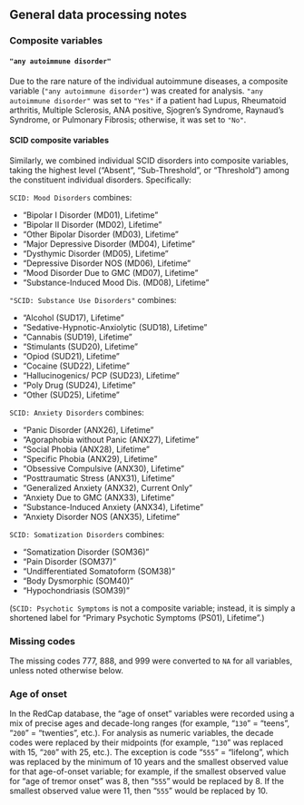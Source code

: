 
## General data processing notes {.appendix}

### Composite variables {#sec-composites .appendix}

#### `"any autoimmune disorder"` {.appendix}

Due to the rare nature of the individual autoimmune diseases, a composite 
variable (`"any autoimmune disorder"`) was created for analysis. 
`"any autoimmune disorder"` was set to `"Yes"` if a patient had Lupus, Rheumatoid arthritis, 
Multiple Sclerosis, ANA positive, Sjogren's Syndrome, Raynaud's Syndrome, 
or Pulmonary Fibrosis; otherwise, it was set to `"No"`.

#### SCID composite variables

Similarly, we combined individual SCID disorders into composite variables,
taking the highest level ("Absent", "Sub-Threshold", or "Threshold") 
among the constituent individual disorders.
Specifically:

`SCID: Mood Disorders` combines:

- "Bipolar I Disorder (MD01), Lifetime"         
- "Bipolar II Disorder (MD02), Lifetime"        
- "Other Bipolar Disorder (MD03), Lifetime"     
- "Major Depressive Disorder (MD04), Lifetime"  
- "Dysthymic Disorder (MD05), Lifetime"
- "Depressive Disorder NOS (MD06), Lifetime"  
- "Mood Disorder Due to GMC (MD07), Lifetime"   
- "Substance-Induced Mood Dis. (MD08), Lifetime"

`"SCID: Substance Use Disorders"` combines:

- "Alcohol (SUD17), Lifetime"                     
- "Sedative-Hypnotic-Anxiolytic (SUD18), Lifetime"
- "Cannabis (SUD19), Lifetime"                    
- "Stimulants (SUD20), Lifetime"                  
- "Opiod (SUD21), Lifetime"                       
- "Cocaine (SUD22), Lifetime"                     
- "Hallucinogenics/ PCP (SUD23), Lifetime"        
- "Poly Drug (SUD24), Lifetime"                   
- "Other (SUD25), Lifetime"   

`SCID: Anxiety Disorders` combines:

- "Panic Disorder (ANX26), Lifetime"           
- "Agoraphobia without Panic (ANX27), Lifetime"
- "Social Phobia (ANX28), Lifetime"            
- "Specific Phobia (ANX29), Lifetime"          
- "Obsessive Compulsive (ANX30), Lifetime"     
- "Posttraumatic Stress (ANX31), Lifetime"     
- "Generalized Anxiety (ANX32), Current Only"  
- "Anxiety Due to GMC (ANX33), Lifetime"       
- "Substance-Induced Anxiety (ANX34), Lifetime"
- "Anxiety Disorder NOS (ANX35), Lifetime"  

`SCID: Somatization Disorders` combines:

- "Somatization Disorder (SOM36)"      
- "Pain Disorder (SOM37)"              
- "Undifferentiated Somatoform (SOM38)"
- "Body Dysmorphic (SOM40)"            
- "Hypochondriasis (SOM39)" 

(`SCID: Psychotic Symptoms` is not a composite variable; instead, it is simply a shortened label for "Primary Psychotic Symptoms (PS01), Lifetime".)

<!-- "any autoimmune disorder" includes: -->
<!--     -   "Lupus", -->
<!--     -   "Rheumatoid arthritis", -->
<!--     -   "Multiple Sclerosis: Workup", -->
<!--     -   "ANA positive", -->
<!--     -   "Sjogrens Syndrome", -->
<!--     -   "Raynauds Syndrome", -->
<!--     -   "Pulmonary Fibrosis" -->

<!-- "Any tremor (excluding head)" includes: -->
<!--     -   "Intention tremor", -->
<!--     -   "Resting tremor", -->
<!--     -   "Postural tremor", -->
<!--     -   "Intermittent tremor" -->

<!-- "Any cancer" includes: -->
<!--     -   "Thyroid Cancer", -->
<!--     -   "Skin Cancer", -->
<!--     -   "Melanoma", -->
<!--     -   "Prostate Cancer", -->
<!--     -   "Other Cancer" -->

### Missing codes {.appendix}

The missing codes 777, 888, and 999 were converted to `NA` for all variables, unless noted otherwise below.

### Age of onset {.appendix}

In the RedCap database, the "age of onset" variables were recorded using a mix of precise ages and decade-long ranges (for example, "`130`" = "teens", "`200`" = "twenties", etc.). For analysis as numeric variables, the decade codes were replaced by their midpoints (for example, "`130`" was replaced with 15, "`200`" with 25, etc.). The exception is code "`555`" = "lifelong", which was replaced by the minimum of 10 years and the smallest observed value for that age-of-onset variable; for example, if the smallest observed value for "age of tremor onset" was 8, then "`555`" would be replaced by 8. If the smallest observed value were 11, then "`555`" would be replaced by 10.
